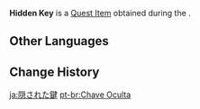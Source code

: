{{Item Infobox
|id           = 100175
|type         = Quest Items
|description  = A key that once belonged to the Fatui. Just like all other keys, each respond to a door.
|source1      = Given during [[Chasing Shadows]]
|image        = Item Black Key.png
}}
'''Hidden Key''' is a [[Quest Item]] obtained during the {{Quest|Chasing Shadows}}.

==Other Languages==
{{Other Languages
|default_hidden = 1
|en      = Hidden Key
|zhs     = 秘藏的钥匙
|zhs_rm  = Mì Cáng de Yàoshi
|zht     = 秘藏的鑰匙
|zht_rm  = Mì Cáng de Yàoshi
|ja      = 隠された鍵
|ja_rm   = Kakusareta Kagi
|ko      = 은밀히 보관된 열쇠
|ko_rm   = Eunmilhi Bogwandoen Yeolsoe
|es      = Llave oculta
|fr      = Clé secrète
|ru      = Спрятанный ключ
|th      = Hidden Key
|vi      = Chìa Khóa Kho Báu
|de      = Geheimer Schlüssel
|id      = Kunci Tersembunyi
|pt      = Chave Oculta
|tr      = Saklı Anahtar
|it      = Chiave nascosta
}}

==Change History==
{{Change History|1.0}}

[[ja:隠された鍵]]
[[pt-br:Chave Oculta]]